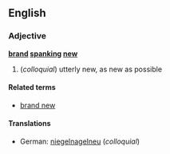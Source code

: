 ==English==
===Adjective===
'''[[brand]] [[spank]]ing [[new]]'''

# (''colloquial'') utterly new, as new as possible

====Related terms====
*[[brand new]]

====Translations====
*German: [[niegelnagelneu]] (''colloquial'')